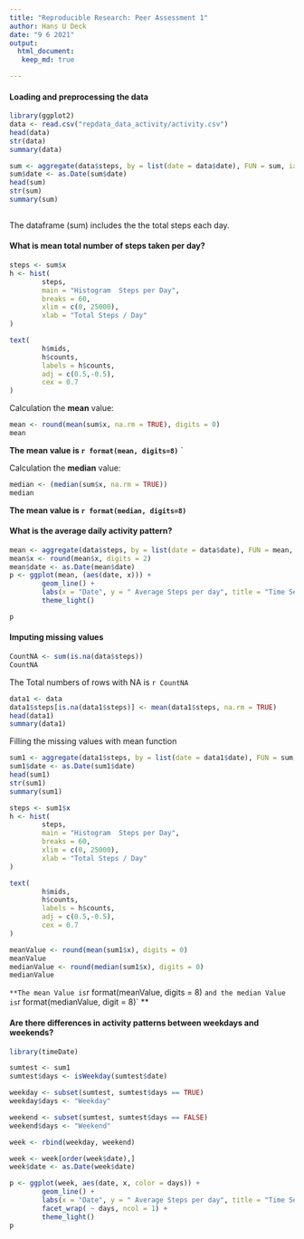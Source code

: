 ```yaml
---
title: "Reproducible Research: Peer Assessment 1"
author: Hans U Deck
date: "9 6 2021"
output: 
  html_document:
   keep_md: true

---
```



#### **Loading and preprocessing the data**
```r
library(ggplot2)
data <- read.csv("repdata_data_activity/activity.csv")
head(data)
str(data)
summary(data)

sum <- aggregate(data$steps, by = list(date = data$date), FUN = sum, ia.rm = TRUE)
sum$date <- as.Date(sum$date)
head(sum)
str(sum)
summary(sum)
  
```

The dataframe (sum) includes the the total steps each day.

#### **What is mean total number of steps taken per day?**
```r
steps <- sum$x
h <- hist(
        steps,
        main = "Histogram  Steps per Day",
        breaks = 60,
        xlim = c(0, 25000),
        xlab = "Total Steps / Day"
)

text(
        h$mids,
        h$counts,
        labels = h$counts,
        adj = c(0.5,-0.5),
        cex = 0.7
)

```



Calculation the **mean** value:

```r
mean <- round(mean(sum$x, na.rm = TRUE), digits = 0)
mean
```

**The mean value is `r format(mean, digits=8)`**
`

Calculation the **median** value:

```r
median <- (median(sum$x, na.rm = TRUE))
median
```

**The mean value is `r format(median, digits=8)`**



#### **What is the average daily activity pattern?**

```r
mean <- aggregate(data$steps, by = list(date = data$date), FUN = mean, na.rm = TRUE)
mean$x <- round(mean$x, digits = 2)
mean$date <- as.Date(mean$date)
p <- ggplot(mean, (aes(date, x))) +
        geom_line() +
        labs(x = "Date", y = " Average Steps per day", title = "Time Serines average number of steps per day") +
        theme_light()

p

```



#### **Imputing missing values**

```r
CountNA <- sum(is.na(data$steps))
CountNA
```

The Total numbers of rows with NA is  `r CountNA`

```r
data1 <- data
data1$steps[is.na(data1$steps)] <- mean(data1$steps, na.rm = TRUE)
head(data1)
summary(data1)
```

Filling the missing values with mean function

```r

sum1 <- aggregate(data1$steps, by = list(date = data1$date), FUN = sum, ia.rm = TRUE)
sum1$date <- as.Date(sum1$date)
head(sum1)
str(sum1)
summary(sum1)

steps <- sum1$x
h <- hist(
        steps,
        main = "Histogram  Steps per Day",
        breaks = 60,
        xlim = c(0, 25000),
        xlab = "Total Steps / Day"
)

text(
        h$mids,
        h$counts,
        labels = h$counts,
        adj = c(0.5,-0.5),
        cex = 0.7
)
```

```r
meanValue <- round(mean(sum1$x), digits = 0)
meanValue
medianValue <- round(median(sum1$x), digits = 0)
medianValue
```





`**The mean Value is `r format(meanValue, digits = 8) ` and the median Value is `r format(medianValue, digit = 8)` **





#### **Are there differences in activity patterns between weekdays and weekends?**

```r
library(timeDate)

sumtest <- sum1
sumtest$days <- isWeekday(sumtest$date)

weekday <- subset(sumtest, sumtest$days == TRUE)
weekday$days <- "Weekday"

weekend <- subset(sumtest, sumtest$days == FALSE)
weekend$days <- "Weekend"

week <- rbind(weekday, weekend)

week <- week[order(week$date),]
week$date <- as.Date(week$date)

p <- ggplot(week, aes(date, x, color = days)) +
        geom_line() +
        labs(x = "Date", y = " Average Steps per day", title = "Time Serines average number of steps per day") +
        facet_wrap( ~ days, ncol = 1) +
        theme_light()
p


```

